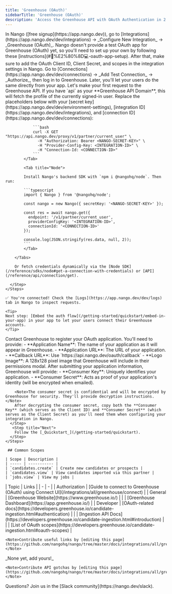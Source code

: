 ```yaml
---
title: 'Greenhouse (OAuth)'
sidebarTitle: 'Greenhouse (OAuth)'
description: 'Access the Greenhouse API with OAuth Authentication in 2 minutes 💨'
---
```



<StatusWidget service="greenhouse" />

<Tabs>
  <Tab title="🚀 Quickstart">
    <Steps>
      <Step title="Create an integration">
        In Nango ([free signup](https://app.nango.dev)), go to [Integrations](https://app.nango.dev/dev/integrations) -> _Configure New Integration_ -> _Greenhouse (OAuth)_. Nango doesn't provide a test OAuth app for Greenhouse (OAuth) yet, so you'll need to set up your own by following these [instructions](#🧑%E2%80%8D💻-oauth-app-setup). After that, make sure to add the OAuth Client ID, Client Secret, and scopes in the integration settings in Nango.
      </Step>
      <Step title="Authorize Greenhouse">
        Go to [Connections](https://app.nango.dev/dev/connections) -> _Add Test Connection_ -> _Authorize_, then log in to Greenhouse. Later, you'll let your users do the same directly from your app.
      </Step>
      <Step title="Call the Greenhouse API">
        Let's make your first request to the Greenhouse API. If you have `api` as your **Greenhouse API Domain**, this will fetch the profile of the currently signed-in user. Replace the placeholders below with your [secret key](https://app.nango.dev/dev/environment-settings), [integration ID](https://app.nango.dev/dev/integrations), and [connection ID](https://app.nango.dev/dev/connections):
        <Tabs>
            <Tab title="cURL">

                ```bash
                curl -X GET "https://api.nango.dev/proxy/v1/partner/current_user" \
                  -H "Authorization: Bearer <NANGO-SECRET-KEY>" \
                  -H "Provider-Config-Key: <INTEGRATION-ID>" \
                  -H "Connection-Id: <CONNECTION-ID>"
                ```
            </Tab>

            <Tab title="Node">

            Install Nango's backend SDK with `npm i @nangohq/node`. Then run:

            ```typescript
            import { Nango } from '@nangohq/node';

            const nango = new Nango({ secretKey: '<NANGO-SECRET-KEY>' });

            const res = await nango.get({
              endpoint: '/v1/partner/current_user',
              providerConfigKey: '<INTEGRATION-ID>',
              connectionId: '<CONNECTION-ID>'
            });

            console.log(JSON.stringify(res.data, null, 2));
            ```
            </Tab>

        </Tabs>

        Or fetch credentials dynamically via the [Node SDK](/reference/sdks/node#get-a-connection-with-credentials) or [API](/reference/api/connection/get).

      </Step>
    </Steps>

    ✅ You're connected! Check the [Logs](https://app.nango.dev/dev/logs) tab in Nango to inspect requests.

    <Tip>
    Next step: [Embed the auth flow](/getting-started/quickstart/embed-in-your-app) in your app to let your users connect their Greenhouse accounts.
    </Tip>
  </Tab>
  <Tab title="🧑‍💻 OAuth app setup">
    <Steps>
      <Step title="Submit application information to Greenhouse">
        Contact Greenhouse to register your OAuth application. You'll need to provide:
        - **Application Name**: The name of your application as it will appear in Greenhouse.
        - **Application URL**: The URL of your application.
        - **Callback URL**: Use `https://api.nango.dev/oauth/callback`
        - **Logo Image**: A 128x128 pixel image that Greenhouse will include in their permissions modal.
      </Step>
      <Step title="Receive OAuth credentials from Greenhouse">
        After submitting your application information, Greenhouse will provide:
        - **Consumer Key**: Uniquely identifies your application.
        - **Consumer Secret**: Acts as proof of your application's identity (will be encrypted when emailed).

        <Note>The consumer secret is confidential and will be encrypted by Greenhouse for security. They'll provide decryption instructions.</Note>
        After decrypting the consumer secret, copy both the **Consumer Key** (which serves as the Client ID) and **Consumer Secret** (which serves as the Client Secret) as you'll need them when configuring your integration in Nango.
      </Step>
       <Step title="Next">
        Follow the [_Quickstart_](/getting-started/quickstart).
      </Step>
    </Steps>

     ## Common Scopes

    | Scope | Description |
    | ----- | ----------- |
    | `candidates.create` | Create new candidates or prospects |
    | `candidates.view` | View candidates imported via this partner |
    | `jobs.view` | View my jobs |

  </Tab>
  <Tab title="🔗 Useful links">
    | Topic | Links |
    | - | - |
    | Authorization | [Guide to connect to Greenhouse (OAuth) using Connect UI](/integrations/all/greenhouse/connect) |
    | General | [Greenhouse Website](https://www.greenhouse.io/) |
    | | [Greenhouse Dashboard](https://app.greenhouse.io/) |
    | Developer | [OAuth-related docs](https://developers.greenhouse.io/candidate-ingestion.html#authentication) |
    | | [Ingestion API Docs](https://developers.greenhouse.io/candidate-ingestion.html#introduction) |
    | | [List of OAuth scopes](https://developers.greenhouse.io/candidate-ingestion.html#oauth-scopes) |

    <Note>Contribute useful links by [editing this page](https://github.com/nangohq/nango/tree/master/docs/integrations/all/greenhouse.mdx)</Note>
  </Tab>
  <Tab title="🚨 API gotchas">
     _None yet, add yours!_

    <Note>Contribute API gotchas by [editing this page](https://github.com/nangohq/nango/tree/master/docs/integrations/all/greenhouse.mdx)</Note>
  </Tab>
</Tabs>

<Info>
    Questions? Join us in the [Slack community](https://nango.dev/slack).
</Info>
